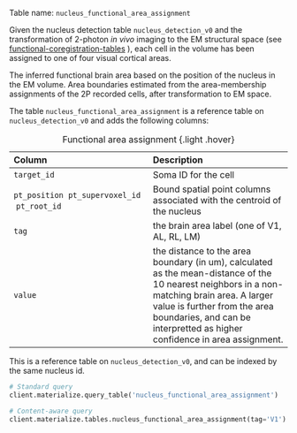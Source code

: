 Table name: `nucleus_functional_area_assignment`

Given the nucleus detection table `nucleus_detection_v0` and the transformation of 2-photon *in vivo* imaging to the EM structural space (see [functional-coregistration-tables](../annotation-tables.html#functional-coregistration-tables) ), each cell in the volume has been assigned to one of four visual cortical areas.

The inferred functional brain area based on the position of the nucleus in the EM volume. Area boundaries estimated from the area-membership assignments of the 2P recorded cells, after transformation to EM space. 

The table `nucleus_functional_area_assignment` is a reference table on `nucleus_detection_v0` and adds the following columns: 

| Column | Description |
| :--- | :--- |
| `target_id` | Soma ID for the cell |
| `pt_position` \ `pt_supervoxel_id` \ `pt_root_id` | Bound spatial point columns associated with the centroid of the nucleus |
| `tag` | the brain area label (one of V1, AL, RL, LM) |
| `value`| the distance to the area boundary (in um), calculated as the mean-distance of the 10 nearest neighbors in a non-matching brain area. A larger value is further from the area boundaries, and can be interpretted as higher confidence in area assignment.  |

: Functional area assignment {.light .hover}

:::{.callout-tip}
This is a reference table on `nucleus_detection_v0`, and can be indexed by the same nucleus id. 
:::

```python
# Standard query
client.materialize.query_table('nucleus_functional_area_assignment')

# Content-aware query
client.materialize.tables.nucleus_functional_area_assignment(tag='V1').query()
```